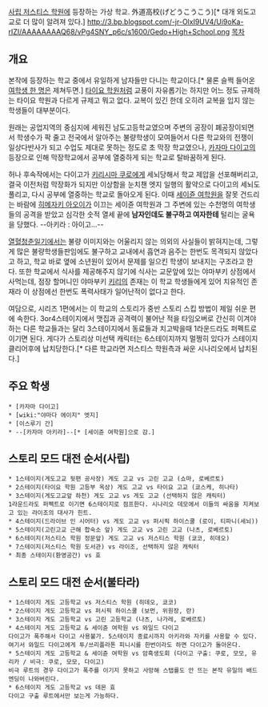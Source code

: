 [[사립 저스티스 학원]]에 등장하는 가상 학교.
外道高校(げどうこうこう)[* 대개 외도고교로 더 많이 알려져 있다.]
http://3.bp.blogspot.com/-jr-OlxI9UV4/Ui9oKa-rIZI/AAAAAAAAQ68/vPg4SNY_p6c/s1600/Gedo+High+School.png
[[목차]]

== 개요 ==
본작에 등장하는 학교 중에서 유일하게 남자들만 다니는 학교이다.[* 물론 슬쩍 들어온 [[카자마 아키라|여학생 한 명]]은 제쳐두면.] [[타이요 학원]]처럼 교풍이 자유롭기는 하지만 어느 정도 규제하는 타이요 학원과 다르게 규제고 뭐고 없다. 교복이 있긴 한데 오히려 교복을 입지 않는 학생들이 대부분이다.

원래는 공업지역의 중심지에 세워진 남도고등학교였으며 주변의 공장이 폐공장이되면서 학생수가 팍 줄고 전국에서 알아주는 불량학생이 모여들어서 다른 학교와의 전쟁이 일상다반사가 되고 수업도 제대로 못하는 정도로 초 막장 학교였으나, [[카자마 다이고]]의 등장으로 인해 막장학교에서 공부에 열중하게 되는 학교로 탈바꿈하게 된다.

허나 후속작에서는 다이고가 [[키리시마 쿠로]]에게 세뇌당해서 학교 제압을 선포해버리고, 결국 이전처럼 막장화가 되지만 이상함을 눈치챈 엣지 일행의 활약으로 다이고의 세뇌도 풀리고, 다시 공부에 열중하는 학교로 돌아오게 된다. 이때 [[세이쥰 여학원]]을 잘못 건드리는 바람에 [[히메자키 아오이]]가 이끄는 세이쥰 여학원과 그 주변에 있는 수천명의 여학생들의 공격을 받았고 심각한 숫적 열세 끝에 '''남자인데도 불구하고 여자한테''' 털리는 굴욕을 당했다. --아키라 : 아이고...--

[[열혈청춘일기]]에서는 불량 이미지와는 어울리지 않는 의외의 사실들이 밝혀지는데, 그렇게 많은 불량학생들판임에도 불구하고 교내에서 흡연과 음주는 한번도 목격되지 않았다고 하고, 학교 바로 옆에 소년원이 있어서 문제를 일으킨 학생이 보내지는 구조라고 한다. 또한 학교에서 식사를 제공해주지 않기에 식사는 교문앞에 있는 야마부키 상점에서 사먹는데, 점장 할머니인 야마부키 [[키리]]의 존재는 이 학교 학생들에게 있어 치유적인 존재라 이 상점에선 한번도 폭력사태가 일어난적이 없다고 한다.

여담으로, 시리즈 1편에서는 이 학교의 스토리가 중반 스토리 스킵 방법이 제일 쉬운 편에 속한다. 3or4스테이지에서 맷집과 공격력이 불어난 적을 타임오버로 간신히 이겨야 하는 다른 학교들과는 달리 3스테이지에서 동료들과 치고박을때 1라운드라도 퍼펙트로 이기면 된다. 게다가 스토리상 미선택 캐릭터는 6스테이지까지 멀쩡히 있다가 스테이지 클리어후에 납치당한다.[* 다른 학교라면 저스티스 학원측과 싸운 시나리오에서 납치된다.]

== 주요 학생 ==
 * [카자마 다이고]
 * [wiki:"야마다 에이지" 엣지]
 * [이스루기 간]
 * --[카자마 아키라]--[* [세이쥰 여학원]으로 감.]

== 스토리 모드 대전 순서(사립) ==
 * 1스테이지(게도고교 뒷편 공사장) 게도 고교 vs 고린 고교 (쇼마, 로베르토)
 * 2스테이지(타이요 학원 고등부 옥상) 게도 고교 vs 타이요 고교 (쿄스케, 히나타)
 * 3스테이지(게도고교앞 하천) 게도 고교 vs 게도 고교 (선택하지 않은 캐릭터)
 1라운드라도 퍼펙트로 이기면 6스테이지로 점프한다. 시나리오 데모에서 이들의 싸움을 지켜보고 있는 라이조의 대사가 힌트.
 * 4스테이지(드라이브 인 시어터) vs 게도 고교 vs 퍼시픽 하이스쿨 (로이, 티파니(세뇌))
 * 5스테이지(고린고교 근해 합숙소 앞) 게도 고교 vs 고린 고교 (나츠, 로베르토)
 * 6스테이지(저스티스 학원 정문앞) 게도 고교 vs 저스티스 학원 (쿄코, 히데오)
 * 7스테이지(저스티스 학원 도서관) vs 라이조, 선택하지 않은 캐릭터
 * 최종 스테이지(환영공간) vs 효

== 스토리 모드 대전 순서(불타라) ==
 * 1스테이지 게도 고등학교 vs 저스티스 학원 (히데오, 쿄코)
 * 2스테이지 게도 고등학교 vs 퍼시픽 하이스쿨 (보먼, 위원장, 란)
 * 3스테이지 게도 고등학교 vs 고린 고등학교 (나츠, 나가레, 로베르토)
 * 4스테이지 게도 고등학교 & 세이쥰 여학원 vs 와일드 다이고
 다이고가 폭주해서 다이고 사용불가. 5스테이지 종료시까지 아키라와 자키를 사용할 수 있다.
 여기서 와일드 다이고에게 투/쓰리플라톤 피니시를 한번이라도 하면 다이고가 돌아온다.
 * 5스테이지 게도 고등학교 & 세이쥰 여학원 vs 암흑생도회 (다이고 구출: 쿠로, 모모, 유리카 / 비극: 쿠로, 모모, 다이고)
 비극 루트의 경우 다이고가 폭주를 이기지 못하고 사망해 스탭롤도 안 뜨는 본작 유일의 배드엔딩이 나와버린다.
 * 6스테이지 게도 고등학교 vs 데몬 효
 다이고 구출 루트에서만 보는게 가능하다.
